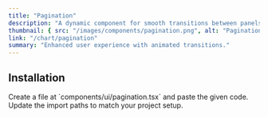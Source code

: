 ```yaml
---
title: "Pagination"
description: "A dynamic component for smooth transitions between panels."
thumbnail: { src: "/images/components/pagination.png", alt: "Pagination example" }
link: "/chart/pagination"
summary: "Enhanced user experience with animated transitions."
---
```


<ComponentPreview name="pagination-demo" />

## Installation

<Steps>

<Step>
Create a file at `components/ui/pagination.tsx` and paste the given code.  
</Step>

<CollapsibleSource name="pagination" />

<Step>
Update the import paths to match your project setup.
</Step>

</Steps>